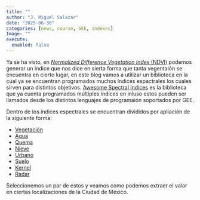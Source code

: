 ```yaml
---
title: ""
author: "J. Miguel Salazar"
date: "2025-06-30"
categories: [news, course, GEE, indexes]
Image: ""
execute: 
  enabled: false
---
```

Ya se ha visto, en [*Normalized Difference Vegetation Index* (NDVI)](/posts/NVDI/) podemos generar un indice que nos dice en sierta forma que tanta vegentaión se encuentra en cierto lugar, en este blog vamos a utilizar un biblioteca en la cual ya se encuentran programados muchos índices espactrales los cuales sirven para distintos objetivos. [Awesome Spectral Indices](https://github.com/awesome-spectral-indices/spectral) es la  biblioteca que ya cuenta programados múltiples índices en inluso estos pueden ser llamados desde los distintos lenguajes de programaión soportados por GEE. 

Dentro de los índices espectrales se encuentran divididos por apliación de la siguiente forma:

* [Vegetación](https://github.com/awesome-spectral-indices/awesome-spectral-indices?tab=readme-ov-file#vegetation)
* [Agua](https://github.com/awesome-spectral-indices/awesome-spectral-indices?tab=readme-ov-file#water) 
* [Quema](https://github.com/awesome-spectral-indices/awesome-spectral-indices?tab=readme-ov-file#burn)
* [Nieve](https://github.com/awesome-spectral-indices/awesome-spectral-indices?tab=readme-ov-file#snow)
* [Urbano](https://github.com/awesome-spectral-indices/awesome-spectral-indices?tab=readme-ov-file#urban)
* [Suelo](https://github.com/awesome-spectral-indices/awesome-spectral-indices?tab=readme-ov-file#soil)
* [Kernel](https://github.com/awesome-spectral-indices/awesome-spectral-indices?tab=readme-ov-file#kernel)
* [Radar](https://github.com/awesome-spectral-indices/awesome-spectral-indices?tab=readme-ov-file#radarhttps://github.com/awesome-spectral-indices/awesome-spectral-indices?tab=readme-ov-file#radar)

Seleccionemos un par de estos y veamos como podemos extraer el valor en ciertas localizaciones de la Ciudad de México. 
